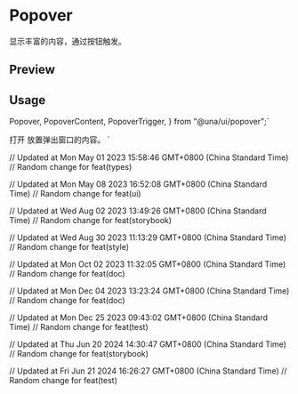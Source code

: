 

<Meta of={PopoverStories} />

<RadixPrimitiveDocsButton name='popover' />

# Popover

显示丰富的内容，通过按钮触发。

## Preview

<Canvas of={PopoverStories.Example} />

## Usage

  Popover,
  PopoverContent,
  PopoverTrigger,
} from "@una/ui/popover";`

  <PopoverTrigger>打开</PopoverTrigger>
  <PopoverContent>放置弹出窗口的内容。</PopoverContent>
</Popover>`

<Source code={importCode} language='ts' dark />
<Source code={usageCode} language='tsx' dark />

// Updated at Mon May 01 2023 15:58:46 GMT+0800 (China Standard Time)
// Random change for feat(types)

// Updated at Mon May 08 2023 16:52:08 GMT+0800 (China Standard Time)
// Random change for feat(ui)

// Updated at Wed Aug 02 2023 13:49:26 GMT+0800 (China Standard Time)
// Random change for feat(storybook)

// Updated at Wed Aug 30 2023 11:13:29 GMT+0800 (China Standard Time)
// Random change for feat(style)

// Updated at Mon Oct 02 2023 11:32:05 GMT+0800 (China Standard Time)
// Random change for feat(doc)

// Updated at Mon Dec 04 2023 13:23:24 GMT+0800 (China Standard Time)
// Random change for feat(doc)

// Updated at Mon Dec 25 2023 09:43:02 GMT+0800 (China Standard Time)
// Random change for feat(test)

// Updated at Thu Jun 20 2024 14:30:47 GMT+0800 (China Standard Time)
// Random change for feat(storybook)

// Updated at Fri Jun 21 2024 16:26:27 GMT+0800 (China Standard Time)
// Random change for feat(test)
